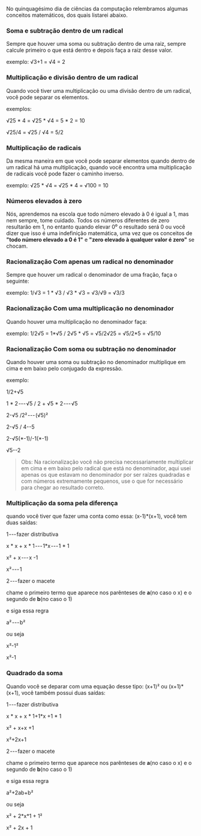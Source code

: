 






No quinquagésimo dia de ciências da computação relembramos algumas
conceitos matemáticos, dos quais listarei abaixo.








### Soma e subtração dentro de um radical

Sempre que houver uma soma ou subtração dentro de uma raiz, sempre
calcule primeiro o que está dentro e depois faça a raiz desse valor.

exemplo: √3+1 = √4 = 2








### Multiplicação e divisão dentro de um radical

Quando você tiver uma multiplicação ou uma divisão dentro de um radical,
você pode separar os elementos.

exemplos:

√25 \* 4 = √25 \* √4 = 5 \* 2 = 10

√25/4 = √25 / √4 = 5/2








### Multiplicação de radicais

Da mesma maneira em que você pode separar elementos quando dentro de um
radical há uma multiplicação, quando você encontra uma multiplicação de
radicais você pode fazer o caminho inverso.

exemplo: √25 \* √4 = √25 \* 4 = √100 = 10








### Números elevados à zero

Nós, aprendemos na escola que todo número elevado à 0 é igual a 1, mas
nem sempre, tome cuidado. Todos os números diferentes de zero resultarão
em 1, no entanto quando elevar 0⁰ o resultado será 0 ou você dizer que
isso é uma indefinição matemática, uma vez que os conceitos de **"todo
número elevado a 0 é 1"** e **"zero elevado à qualquer valor é zero"**
se chocam.








### Racionalização Com apenas um radical no denominador

Sempre que houver um radical o denominador de uma fração, faça o
seguinte:

exemplo: 1/√3 = 1 \* √3 / √3 \* √3 = √3/√9 = √3/3








### Racionalização Com uma multiplicação no denominador

Quando houver uma multiplicação no denominador faça:

exemplo: 1/2√5 = 1\*√5 / 2√5 \* √5 = √5/2√25 = √5/2\*5 = √5/10








### **Racionalização Com soma ou subtração no denominador**

Quando houver uma soma ou subtração no denominador multiplique em cima e
em baixo pelo conjugado da expressão.

exemplo:

1/2+√5

1 \* 2 --- √5 / 2 + √5 \* 2 --- √5

2-√5 /2² --- (√5)²

2-√5 / 4--5

2-√5(\*-1)/-1(\*-1)

√5--2








> Obs: Na racionalização você não precisa necessariamente multiplicar em
> cima e em baixo pelo radical que está no denominador, aqui usei apenas
> os que estavam no denominador por ser raízes quadradas e com números
> extremamente pequenos, use o que for necessário para chegar ao
> resultado correto.








### Multiplicação da soma pela diferença

quando você tiver que fazer uma conta como essa: (x-1)\*(x+1), você tem
duas saídas:

1 --- fazer distributiva

x \* x + x \* 1 --- 1\*x --- 1 \* 1

x² + x --- x -1

x² --- 1

2 --- fazer o macete

chame o primeiro termo que aparece nos parênteses de **a**(no caso o x)
e o segundo de **b**(no caso o 1)

e siga essa regra

a² --- b²

ou seja

x²-1²

x²-1








### **Quadrado da soma**

Quando você se deparar com uma equação desse tipo: (x+1)² ou
(x+1)\*(x+1), você também possui duas saídas:

1 --- fazer distributiva

x \* x + x \* 1+1\*x +1 \* 1

x² + x+x +1

x²+2x+1

2 --- fazer o macete

chame o primeiro termo que aparece nos parênteses de **a**(no caso o x)
e o segundo de **b**(no caso o 1)

e siga essa regra

a²+2ab+b²

ou seja

x² + 2\*x\*1 + 1²

x² + 2x + 1


